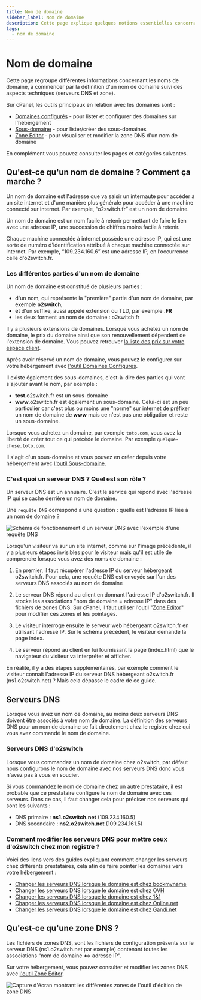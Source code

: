 ```yaml
---
title: Nom de domaine
sidebar_label: Nom de domaine
description: Cette page explique quelques notions essentielles concernant le fonctionnement des noms de domaine chez l'hébergeur o2switch
tags:
  - nom de domaine
---
```

# Nom de domaine

Cette page regroupe différentes informations concernant les noms de domaine, à commencer par la définition d'un nom de
domaine suivi des aspects techniques (serveurs DNS et zone).

Sur cPanel, les outils principaux en relation avec les domaines sont : 
- [Domaines configurés](/cpanel/domaines/configuration-domaine) - pour lister et configurer des domaines sur
  l'hébergement
- [Sous-domaine](/cpanel/domaines/configuration-sous-domaine) - pour lister/créer des sous-domaines 
- [Zone Editor](/cpanel/domaines/editeur-zone-dns) - pour visualiser et modifier la zone DNS d'un nom de domaine

En complément vous pouvez consulter les pages et catégories suivantes.


<DocCardList />

## Qu'est-ce qu'un nom de domaine ? Comment ça marche ?

Un nom de domaine est l'adresse que va saisir un internaute pour accéder à un site internet et d'une manière plus
générale pour accéder à une machine connecté sur internet. Par exemple, “o2switch.fr” est un nom de domaine.

Un nom de domaine est un nom facile à retenir permettant de faire le lien avec une adresse IP, une succession de
chiffres moins facile à retenir.

Chaque machine connectée à internet possède une adresse IP, qui est une sorte de numéro d'identification attribué à
chaque machine connectée sur internet. Par exemple, “109.234.160.6” est une adresse IP, en l’occurrence celle
d'o2switch.fr.

### Les différentes parties d'un nom de domaine

Un nom de domaine est constitué de plusieurs parties :
  * d'un nom, qui représente la "première" partie d'un nom de domaine, par exemple **o2switch**,
  * et d'un suffixe, aussi appelé extension ou TLD, par exemple **.FR**
  * les deux forment un nom de domaine : o2switch.fr

Il y a plusieurs extensions de domaines. Lorsque vous achetez un nom de domaine, le prix du domaine ainsi que son
renouvellement dépendent de l'extension de domaine. Vous pouvez retrouver [la liste des prix sur votre espace
client](https://clients.o2switch.fr/domaine/prix-domaines).

Après avoir réservé un nom de domaine, vous pouvez le configurer sur votre hébergement avec 
[l'outil Domaines Configurés](/cpanel/domaines/configuration-domaine).

Il existe également des sous-domaines, c'est-à-dire des parties qui vont s'ajouter avant le nom, par exemple :
  * **test**.o2switch.fr est un sous-domaine
  * **www**.o2switch.fr est également un sous-domaine. Celui-ci est un peu particulier car c'est plus ou moins une
    "norme" sur internet de préfixer un nom de domaine de **www** mais ce n'est pas une obligation et reste un
    sous-domaine.

Lorsque vous achetez un domaine, par exemple `toto.com`, vous avez la liberté de créer tout ce qui précède le domaine.
Par exemple `quelque-chose.toto.com`. 

Il s'agit d'un sous-domaine et vous pouvez en créer depuis votre hébergement avec [l'outil
Sous-domaine](/cpanel/domaines/configuration-sous-domaine).

### C'est quoi un serveur DNS ? Quel est son rôle ?

Un serveur DNS est un annuaire. C'est le service qui répond avec l'adresse IP qui se cache derrière un nom de domaine.

Une `requête DNS` correspond à une question : quelle est l'adresse IP liée à un nom de domaine ?

<Image
    src="/img/docs/nom-de-domaine/explications_serveur_dns.png"
    title="Schéma d'explication sur un serveur DNS"
    caption="Exemple de fonctionnement d'un serveur DNS lors d'une requête sur un site web comme o2switch.fr"
    alt="Schéma de fonctionnement d'un serveur DNS avec l'exemple d'une requête DNS"
/>

Lorsqu'un visiteur va sur un site internet, comme sur l'image précédente, il y a plusieurs étapes invisibles pour le
visiteur mais qu'il est utile de comprendre lorsque vous avez des noms de domaine :

1. En premier, il faut récupérer l'adresse IP du serveur hébergeant o2switch.fr. Pour cela, une requête DNS est envoyée
   sur l'un des serveurs DNS associés au nom de domaine

2. Le serveur DNS répond au client en donnant l'adresse IP d'o2switch.fr. Il stocke les associations "nom de domaine =
   adresse IP" dans des fichiers de zones DNS. Sur cPanel, il faut utiliser l'outil "[Zone
   Editor](/cpanel/domaines/editeur-zone-dns)" pour modifier ces zones et les pointages.
3. Le visiteur interroge ensuite le serveur web hébergeant o2switch.fr en utilisant l'adresse IP. Sur le schéma
   précédent, le visiteur demande la page index.

4. Le serveur répond au client en lui fournissant la page (index.html) que le navigateur du visiteur va interpréter et
   afficher. 

En réalité, il y a des étapes supplémentaires, par exemple comment le visiteur connaît l'adresse IP du serveur DNS
hébergeant o2switch.fr (ns1.o2switch.net) ? Mais cela dépasse le cadre de ce guide.

## Serveurs DNS

Lorsque vous avez un nom de domaine, au moins deux serveurs DNS doivent être associés à votre nom de domaine. La
définition des serveurs DNS pour un nom de domaine se fait directement chez le registre chez qui vous avez commandé le
nom de domaine.

### Serveurs DNS d'o2switch

Lorsque vous commandez un nom de domaine chez o2switch, par défaut nous configurons le nom de domaine avec nos serveurs
DNS donc vous n'avez pas à vous en soucier.

Si vous commandez le nom de domaine chez un autre prestataire, il est probable que ce prestataire configure le nom de
domaine avec ces serveurs. Dans ce cas, il faut changer cela pour préciser nos serveurs qui sont les suivants :
  * DNS primaire : **ns1.o2switch.net** (109.234.160.5)
  * DNS secondaire : **ns2.o2switch.net** (109.234.161.5)

### Comment modifier les serveurs DNS pour mettre ceux d'o2switch chez mon registre ?

Voici des liens vers des guides expliquant comment changer les serveurs chez différents prestataires, cela afin de faire
pointer les domaines vers votre hébergement :
  * [Changer les serveurs DNS lorsque le domaine est chez bookmyname](/nom-de-domaine/changer-dns/bookmyname)
  * [Changer les serveurs DNS lorsque le domaine est chez OVH](/nom-de-domaine/changer-dns/ovh)
  * [Changer les serveurs DNS lorsque le domaine est chez 1&1](/nom-de-domaine/changer-dns/ionos-1and1)
  * [Changer les serveurs DNS lorsque le domaine est chez Online.net](/nom-de-domaine/changer-dns/online)
  * [Changer les serveurs DNS lorsque le domaine est chez Gandi.net](/nom-de-domaine/changer-dns/gandi)

## Qu'est-ce qu'une zone DNS ?

Les fichiers de zones DNS, sont les fichiers de configuration présents sur le serveur DNS (ns1.o2switch.net par exemple)
contenant toutes les associations “nom de domaine ⇔ adresse IP”.

Sur votre hébergement, vous pouvez consulter et modifier les zones DNS avec [l'outil Zone
Editor](/cpanel/domaines/editeur-zone-dns).

<Image
    src="/img/docs/cpanel/domaines/edition-zone-dns.png"
    title="L'outil d'édition de zone DNS avec les différentes zones"
    caption="Présentation de l'outil zone editor de cPanel qui permet de gérer la zone DNS des domaines configurés sur l'hébergement"
    alt="Capture d'écran montrant les différentes zones de l'outil d'édition de zone DNS"
/>